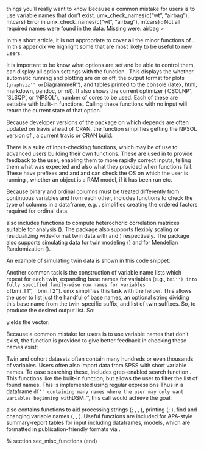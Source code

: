 \section{Appendix: Miscellaneous help functions} % (fold)
\label{sec:sec_misc_functions}

things you'll really want to know
Because a common mistake for users is to use variable names that don't exist. umx_check_names(c("wt", "airbag"), mtcars)
Error in umx_check_names(c("wt", "airbag"), mtcars) : 
  Not all required names were found in the data. Missing were:
airbag
> 

In this short article, it is not appropriate to cover all the minor functions of \pkg{umx}. In this appendix we highlight some that are most likely to be useful to new users. 

It is important to be know what options are set and be able to control them. \pkg{umx} can display all option settings with the function \code{umx_get_options}. This displays the whether automatic running and plotting are on or off, the output format for plots (``graphviz'' or ``DiagrammeR''), and tables printed to the console (latex, html, markdown, pandoc, or rst). It also shows the current optimizer ('CSOLNP', 'SLSQP', or 'NPSOL'), number of cores to be used. Each of these are settable with built-in functions. Calling these functions with no input will return the current state of that option.

\begin{CodeInput}
umx_set_auto_plot(c("TRUE", "FALSE")
umx_set_auto_run(c("TRUE", "FALSE")
umx_set_plot_format(c('graphviz', 'DiagrammeR'))
umx_set_table_format(c("latex", "html", "markdown", "pandoc", "rst")
umx_set_cores(n)
umx_set_optimizer(c('CSOLNP', 'SLSQP', 'NPSOL'))
\end{CodeInput}

Because developer versions of the \pkg{OpenMx} package on which \pkg{umx} depends are often updated on travis ahead of CRAN, the \code{install.OpenMx} function simplifies getting the NPSOL version of \pkg{OpenMx}, a current travis or CRAN build.

There is a suite of input-checking functions, which may be of use to advanced users building their own functions. These are used in \pkg{umx} to provide feedback to the user, enabling them to more rapidly correct inputs, telling them what was expected and also what they provided when functions fail. These have prefixes \code{umx_is_} and \code{umx_has_} and \code{umx_check} and can check the OS on which the user is running \pkg{umx}, whether an object is a \pkg{umx} RAM model, if it has been run etc.

Because binary and ordinal columns must be treated differently from continuous variables and from each other, \pkg{umx} includes functions to check the type of columns in a dataframe, e.g. \code{umx_is_ordered}. \code{umxFactor} simplifies creating the ordered factors required for ordinal data.

\pkg{umx} also includes functions to compute heterochoric correlation matrices suitable for analysis (\code{umx_hetcor}). The package also supports flexibly scaling or residualizing wide-format twin data with \code{umx_scale_wide_twin_data} and \code{umx_residualize}) respectively. The package also supports simulating data for twin modeling (\code{umx_make_TwinData}) and for Mendelian Randomization (\code{umx_make_MR_data}).

An example of simulating twin data is shown in this code snippet:

\begin{CodeInput}
# Simulate 1 variable 'var' in 100 MZ and 100 DZ pairs,
# with Additive and unique variance = .5
x = umx_make_TwinData(nMZpairs = 100, AA = .5, CC = 0, EE= .5)
# output feedback
   AA    CC    EE
  0.50  0.00  0.50
   a     c     e
  0.71  0.00  0.71

# Use the simulated data.
m1  = umxACE(selDVs = "var", dzData = x$dzData, mzData = x$mzData, sep = "_T")
\end{CodeInput}

Another common task is the construction of variable name lists which repeat for each twin, expanding base names for variables (e.g., ``bmi'') into fully specified family-wise row names for variables c(``bmi\_T1'',\ ``bmi\_T2''). umx simplifies this task with the \code{umx\_paste\_names} helper. This allows the user to list just the handful of base names, an optional string dividing this base name from the twin-specific suffix, and list of twin suffixes. So, to produce the desired output list. So:

\code{umx\_paste\_names(c("bmi", "IQ"), "\_T", 1:2)}

yields the vector:

\code{c("bmi\_T1", "IQ\_T1", "bmi\_T2", "IQ\_T2")}

Because a common mistake for users is to use variable names that don't exist, the function \code{umx_check_names} is provided to give better feedback in checking these names exist:

\begin{CodeInput}
umx_check_names(c("wt", "airbag"), mtcars)

Error in umx_check_names(c("wt", "airbag"), mtcars) : 
  Not all required names were found in the data. Missing were:
airbag
\end{CodeInput}

Twin and cohort datasets often contain many hundreds or even thousands of variables. Users often also import data from SPSS with short variable names. To ease searching these, \pkg{umx} includes grep-enabled search function \code{umx\_names}. This functions like the built-in \code{names} function, but allows the user to filter the list of found names. This is implemented using regular expressions Thus in a dataframe ``df'' containing many names where the user may only want variables beginning with``DSM\_'', this call would achieve the goal: \code{umx\_names(df, pattern = "\^{}DSM\_")}

\pkg{umx} also contains functions to aid processing strings (\code{umx\_rot}; \code{umx\_trim}, \code{umx\_explode}, \code{umx\_grep}), printing (\code{umx\_print}; \code{umx\_msg}), find and changing variable names (\code{umx\_names}, \code{umx\_grep}, \code{umx\_rename}). Useful functions are included for APA-style summary-report tables for input including dataframes, \code{"lm"} models, which are formatted in publication-friendly formats via \code{umxAPA}.

% section sec_misc_functions (end)

